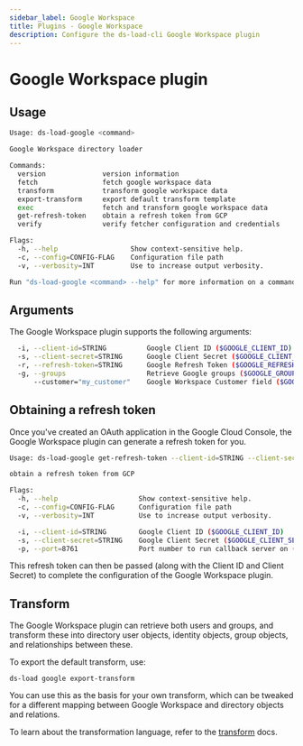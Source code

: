 ```yaml
---
sidebar_label: Google Workspace
title: Plugins - Google Workspace
description: Configure the ds-load-cli Google Workspace plugin
---
```


# Google Workspace plugin

## Usage

```sh
Usage: ds-load-google <command>

Google Workspace directory loader

Commands:
  version              version information
  fetch                fetch google workspace data
  transform            transform google workspace data
  export-transform     export default transform template
  exec                 fetch and transform google workspace data
  get-refresh-token    obtain a refresh token from GCP
  verify               verify fetcher configuration and credentials

Flags:
  -h, --help                  Show context-sensitive help.
  -c, --config=CONFIG-FLAG    Configuration file path
  -v, --verbosity=INT         Use to increase output verbosity.

Run "ds-load-google <command> --help" for more information on a command.
```

## Arguments

The Google Workspace plugin supports the following arguments:

```sh
  -i, --client-id=STRING          Google Client ID ($GOOGLE_CLIENT_ID)
  -s, --client-secret=STRING      Google Client Secret ($GOOGLE_CLIENT_SECRET)
  -r, --refresh-token=STRING      Google Refresh Token ($GOOGLE_REFRESH_TOKEN)
  -g, --groups                    Retrieve Google groups ($GOOGLE_GROUPS)
      --customer="my_customer"    Google Workspace Customer field ($GOOGLE_CUSTOMER)
```

## Obtaining a refresh token

Once you've created an OAuth application in the Google Cloud Console, the Google Workspace plugin can generate a refresh token for you.

```sh
Usage: ds-load-google get-refresh-token --client-id=STRING --client-secret=STRING

obtain a refresh token from GCP

Flags:
  -h, --help                    Show context-sensitive help.
  -c, --config=CONFIG-FLAG      Configuration file path
  -v, --verbosity=INT           Use to increase output verbosity.

  -i, --client-id=STRING        Google Client ID ($GOOGLE_CLIENT_ID)
  -s, --client-secret=STRING    Google Client Secret ($GOOGLE_CLIENT_SECRET)
  -p, --port=8761               Port number to run callback server on ($GOOGLE_PORT)
```

This refresh token can then be passed (along with the Client ID and Client Secret) to complete the configuration of the Google Workspace plugin.

## Transform

The Google Workspace plugin can retrieve both users and groups, and transform these into directory user objects, identity objects, group objects, and relationships between these.

To export the default transform, use:

`ds-load google export-transform`

You can use this as the basis for your own transform, which can be tweaked for a different mapping between Google Workspace and directory objects and relations.

To learn about the transformation language, refer to the [transform](/docs/command-line-interface/ds-load-cli/transform) docs.